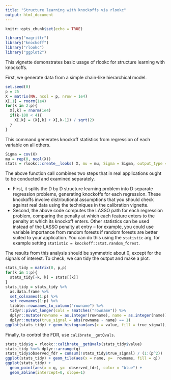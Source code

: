 ```yaml
---
title: "Structure learning with knockoffs via rlookc"
output: html_document
---
```


```r
knitr::opts_chunk$set(echo = TRUE)
```

```r
library("magrittr")
library("knockoff")
library("rlookc")
library("ggplot2")
```

This vignette demonstrates basic usage of rlookc for structure learning with knockoffs. 

First, we generate data from a simple chain-like hierarchical model. 

```r
set.seed(0)
p = 25
X = matrix(NA, ncol = p, nrow = 1e4)
X[,1] = rnorm(1e4)
for(k in 2:p){
  X[,k] = rnorm(1e4)
  if(k-100 < 4){
    X[,k] = (X[,k] + X[,k-1]) / sqrt(2)
  }
}
```

This command generates knockoff statistics from regression of each variable on all others.

```r
Sigma = cov(X)
mu = rep(0, ncol(X))
stats = rlookc::create__looks( X, mu = mu, Sigma = Sigma, output_type = "statistics")
```

The above function call combines two steps that in real applications ought to be conducted and examined separately. 
 
 - First, it splits the D by D structure learning problem into D separate regression problems, generating knockoffs for each regression. These knockoffs involve distributional assumptions that you should check against real data using the techniques in the calibration vignette. 
 - Second, the above code computes the LASSO path for each regression problem, comparing the penalty at which each feature enters to the penalty at which its knockoff enters. Other statistics can be used instead of the LASSO penalty at entry -- for example, you could use variable importance from random forests if random forests are better suited to your application. You can do this using the `statistic` arg, for example setting `statistic = knockoff::stat.random_forest`.
 
The results from this analysis should be symmetric about 0, except for the signals of interest. To check, we can tidy the output and make a plot. 

```r
stats_tidy = matrix(0, p,p)
for(k in 1:p){
  stats_tidy[-k, k] = stats[[k]]
}
stats_tidy = stats_tidy %>% 
  as.data.frame %>% 
  set_colnames(1:p) %>%
  set_rownames(1:p) %>%
  tibble::rownames_to_column("rowname") %>%
  tidyr::pivot_longer(cols = !matches("rowname")) %>%
  dplyr::mutate(rowname = as.integer(rowname), name = as.integer(name)) %>%
  dplyr::mutate(true_signal = abs(rowname - name) == 1)
ggplot(stats_tidy) + geom_histogram(aes(x = value, fill = true_signal), bins = 100)
```

Finally, to control the FDR, use `calibrate__getQvals`. 

```r
stats_tidy$q = rlookc::calibrate__getQvals(stats_tidy$value)
stats_tidy %<>% dplyr::arrange(q)
stats_tidy$observed_fdr = cumsum(!stats_tidy$true_signal) / (1:(p^2))
ggplot(stats_tidy) + geom_tile(aes(x = name, y=  rowname, fill = q))
ggplot(stats_tidy) + 
  geom_point(aes(x = q, y=  observed_fdr), color = "blue") + 
  geom_abline(intercept=0, slope=1)
```

